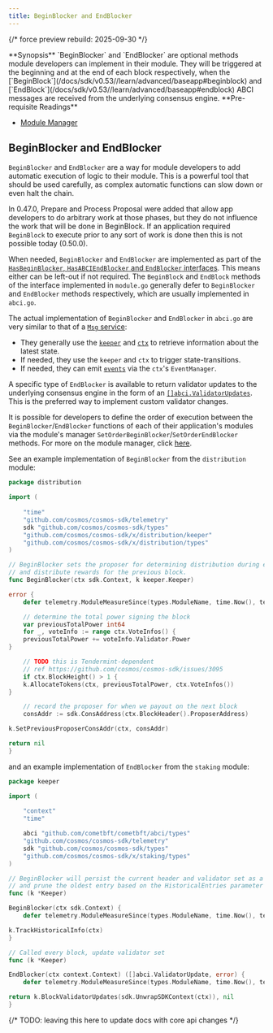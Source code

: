 ```yaml
---
title: BeginBlocker and EndBlocker
---
```

{/* force preview rebuild: 2025-09-30 */}

<Note>
**Synopsis**
`BeginBlocker` and `EndBlocker` are optional methods module developers can implement in their module. They will be triggered at the beginning and at the end of each block respectively, when the [`BeginBlock`](/docs/sdk/v0.53//learn/advanced/baseapp#beginblock) and [`EndBlock`](/docs/sdk/v0.53//learn/advanced/baseapp#endblock) ABCI messages are received from the underlying consensus engine.
</Note>

<Note>
**Pre-requisite Readings**

* [Module Manager](/docs/sdk/v0.53/build/building-modules/module-manager)

</Note>

## BeginBlocker and EndBlocker

`BeginBlocker` and `EndBlocker` are a way for module developers to add automatic execution of logic to their module. This is a powerful tool that should be used carefully, as complex automatic functions can slow down or even halt the chain.

In 0.47.0, Prepare and Process Proposal were added that allow app developers to do arbitrary work at those phases, but they do not influence the work that will be done in BeginBlock. If an application required `BeginBlock` to execute prior to any sort of work is done then this is not possible today (0.50.0).

When needed, `BeginBlocker` and `EndBlocker` are implemented as part of the [`HasBeginBlocker`, `HasABCIEndBlocker` and `EndBlocker` interfaces](/docs/sdk/v0.53/build/building-modules/module-manager#appmodule). This means either can be left-out if not required. The `BeginBlock` and `EndBlock` methods of the interface implemented in `module.go` generally defer to `BeginBlocker` and `EndBlocker` methods respectively, which are usually implemented in `abci.go`.

The actual implementation of `BeginBlocker` and `EndBlocker` in `abci.go` are very similar to that of a [`Msg` service](/docs/sdk/v0.53/build/building-modules/msg-services):

* They generally use the [`keeper`](/docs/sdk/v0.53/build/building-modules/keeper) and [`ctx`](/docs/sdk/v0.53//learn/advanced/context) to retrieve information about the latest state.
* If needed, they use the `keeper` and `ctx` to trigger state-transitions.
* If needed, they can emit [`events`](/docs/sdk/v0.53//learn/advanced/events) via the `ctx`'s `EventManager`.

A specific type of `EndBlocker` is available to return validator updates to the underlying consensus engine in the form of an [`[]abci.ValidatorUpdates`](https://docs.cometbft.com/v0.37/spec/abci/abci++_methods#endblock). This is the preferred way to implement custom validator changes.

It is possible for developers to define the order of execution between the `BeginBlocker`/`EndBlocker` functions of each of their application's modules via the module's manager `SetOrderBeginBlocker`/`SetOrderEndBlocker` methods. For more on the module manager, click [here](/docs/sdk/v0.53/build/building-modules/module-manager).

See an example implementation of `BeginBlocker` from the `distribution` module:

```go expandable
package distribution

import (
    
	"time"
    "github.com/cosmos/cosmos-sdk/telemetry"
	sdk "github.com/cosmos/cosmos-sdk/types"
    "github.com/cosmos/cosmos-sdk/x/distribution/keeper"
    "github.com/cosmos/cosmos-sdk/x/distribution/types"
)

// BeginBlocker sets the proposer for determining distribution during endblock
// and distribute rewards for the previous block.
func BeginBlocker(ctx sdk.Context, k keeper.Keeper)

error {
    defer telemetry.ModuleMeasureSince(types.ModuleName, time.Now(), telemetry.MetricKeyBeginBlocker)

	// determine the total power signing the block
	var previousTotalPower int64
    for _, voteInfo := range ctx.VoteInfos() {
    previousTotalPower += voteInfo.Validator.Power
}

	// TODO this is Tendermint-dependent
	// ref https://github.com/cosmos/cosmos-sdk/issues/3095
    if ctx.BlockHeight() > 1 {
    k.AllocateTokens(ctx, previousTotalPower, ctx.VoteInfos())
}

	// record the proposer for when we payout on the next block
    consAddr := sdk.ConsAddress(ctx.BlockHeader().ProposerAddress)

k.SetPreviousProposerConsAddr(ctx, consAddr)

return nil
}
```

and an example implementation of `EndBlocker` from the `staking` module:

```go expandable
package keeper

import (
    
	"context"
    "time"

	abci "github.com/cometbft/cometbft/abci/types"
    "github.com/cosmos/cosmos-sdk/telemetry"
	sdk "github.com/cosmos/cosmos-sdk/types"
    "github.com/cosmos/cosmos-sdk/x/staking/types"
)

// BeginBlocker will persist the current header and validator set as a historical entry
// and prune the oldest entry based on the HistoricalEntries parameter
func (k *Keeper)

BeginBlocker(ctx sdk.Context) {
    defer telemetry.ModuleMeasureSince(types.ModuleName, time.Now(), telemetry.MetricKeyBeginBlocker)

k.TrackHistoricalInfo(ctx)
}

// Called every block, update validator set
func (k *Keeper)

EndBlocker(ctx context.Context) ([]abci.ValidatorUpdate, error) {
    defer telemetry.ModuleMeasureSince(types.ModuleName, time.Now(), telemetry.MetricKeyEndBlocker)

return k.BlockValidatorUpdates(sdk.UnwrapSDKContext(ctx)), nil
}
```

{/* TODO: leaving this here to update docs with core api changes */}
